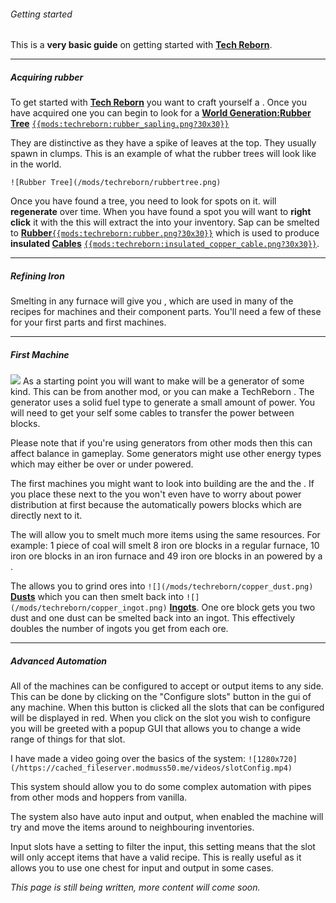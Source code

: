 ###### Getting started

This is a __very basic guide__ on getting started with **[Tech
Reborn](https://www.curseforge.com/minecraft/mc-mods/techreborn "wikilink")**.

------------------------------------------------------------------------


##### Acquiring rubber

To get started with **[Tech
Reborn](https://www.curseforge.com/minecraft/mc-mods/techreborn "wikilink")**
you want to craft yourself a
<Mcitem id="techreborn:treetap"/>. Once you have
acquired one you can begin to look for a **[World Generation:Rubber
Tree](World_Generation:Rubber_Tree "wikilink")**
[`{{mods:techreborn:rubber_sapling.png?30x30}}`](world_generation:rubber_tree "wikilink")

They are distinctive as they have a spike of leaves at the top. They
usually spawn in clumps. This is an example of what the rubber trees
will look like in the world.

```
![Rubber Tree](/mods/techreborn/rubbertree.png)
```
Once you have found a tree, you need to look for
<Mcitem id="techreborn:sap"/> spots on it.
<Mcitem id="techreborn:sap"/> will
__regenerate__ over time. When you have found a
<Mcitem id="techreborn:sap"/> spot you will want to
**right click** it with the
<Mcitem id="techreborn:treetap"/> this will extract
the <Mcitem id="techreborn:sap"/> into your
inventory. Sap can be smelted to
**[Rubber](Items:Part:Rubber "wikilink")**[`{{mods:techreborn:rubber.png?30x30}}`](Items:Part:Rubber "wikilink")
which is used to produce **insulated
[Cables](Energy:Cables "wikilink")**
[`{{mods:techreborn:insulated_copper_cable.png?30x30}}`](Energy:Cables "wikilink").

------------------------------------------------------------------------

##### Refining Iron

Smelting <Mcitem id="minecraft:iron_ingot"/> in any
furnace will give you
<Mcitem id="techreborn:refined_iron_ingot"/>, which
are used in many of the recipes for machines and their component parts.
You\'ll need a few of these for your first parts and first machines.

------------------------------------------------------------------------

##### First Machine

![](/mods/techreborn/generator.png) As a starting point you will
want to make will be a generator of some kind. This can be from another
mod, or you can make a TechReborn
<Mcitem id="techreborn:generator"/>. The generator
uses a solid fuel type to generate a small amount of power. You will
need to get your self some cables to transfer the power between blocks.

Please note that if you\'re using generators from other mods then this
can affect balance in gameplay. Some generators might use other energy
types which may either be over or under powered.

The first machines you might want to look into building are the
<Mcitem id="techreborn:electric_furnace"/> and the
<Mcitem id="techreborn:grinder"/>. If you place
these next to the
<Mcitem id="techreborn:generator"/> you won\'t even
have to worry about power distribution at first because the
<Mcitem id="techreborn:generator"/> automatically
powers blocks which are directly next to it.

The <Mcitem id="techreborn:electric_furnace"/> will
allow you to smelt much more items using the same resources. For
example: 1 piece of coal will smelt 8 iron ore blocks in a regular
furnace, 10 iron ore blocks in an iron furnace and 49 iron ore blocks in
an <Mcitem id="techreborn:electric_furnace"/>
powered by a <Mcitem id="techreborn:generator"/>.

The <Mcitem id="techreborn:grinder"/> allows you to
grind ores into
`![](/mods/techreborn/copper_dust.png)`
**[Dusts](items:dust "wikilink")** which you can then smelt back
into `![](/mods/techreborn/copper_ingot.png)`
**[Ingots](items:ingot "wikilink")**. One ore block gets you two
dust and one dust can be smelted back into an ingot. This effectively
doubles the number of ingots you get from each ore.

------------------------------------------------------------------------

##### Advanced Automation

All of the machines can be configured to accept or output items to any
side. This can be done by clicking on the \"Configure slots\" button in
the gui of any machine. When this button is clicked all the slots that
can be configured will be displayed in red. When you click on the slot
you wish to configure you will be greeted with a popup GUI that allows
you to change a wide range of things for that slot.

I have made a video going over the basics of the system:
`![1280x720](/https://cached_fileserver.modmuss50.me/videos/slotConfig.mp4)`

This system should allow you to do some complex automation with pipes
from other mods and hoppers from vanilla.

The system also have auto input and output, when enabled the machine
will try and move the items around to neighbouring inventories.

Input slots have a setting to filter the input, this setting means that
the slot will only accept items that have a valid recipe. This is really
useful as it allows you to use one chest for input and output in some
cases.

*This page is still being written, more content will come soon.*
